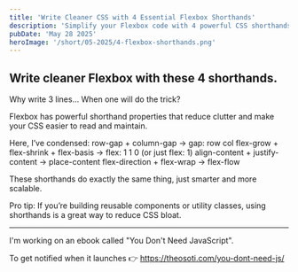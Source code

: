 ```yaml
---
title: 'Write Cleaner CSS with 4 Essential Flexbox Shorthands'
description: 'Simplify your Flexbox code with 4 powerful CSS shorthands. Cleaner, shorter, and perfect for reusable components and utility classes.'
pubDate: 'May 28 2025'
heroImage: '/short/05-2025/4-flexbox-shorthands.png'
---
```



<Picture
  src="/short/05-2025/4-flexbox-shorthands.png"
  alt="Visual guide showing 4 Flexbox shorthand properties that simplify common CSS declarations"
  width="400"
  height="600"
  style="margin: 2em auto 1em auto; display: block; border: 4px solid var(--border)"
  format="webp"
/>

## Write cleaner Flexbox with these 4 shorthands.

Why write 3 lines…
When one will do the trick?

Flexbox has powerful shorthand properties that reduce clutter and make your CSS easier to read and maintain.

Here, I’ve condensed:
row-gap + column-gap → gap: row col
flex-grow + flex-shrink + flex-basis → flex: 1 1 0 (or just flex: 1)
align-content + justify-content → place-content
flex-direction + flex-wrap → flex-flow

These shorthands do exactly the same thing, just smarter and more scalable.

Pro tip: If you’re building reusable components or utility classes, using shorthands is a great way to reduce CSS bloat.

---

I'm working on an ebook called "You Don't Need JavaScript".

To get notified when it launches 👉 https://theosoti.com/you-dont-need-js/
